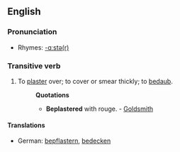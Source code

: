 ==English==

===Pronunciation===
*Rhymes: [[Rhymes:English:-ɑːstə(r)|-ɑːstə(r)]]

===Transitive verb===
{{rfc-trverb|Transitive verb}}
{{en-verb}}

# To [[plaster]] over; to cover or smear thickly; to [[bedaub]].
#:'''Quotations'''
#:*'''Beplastered''' with rouge. - [[Goldsmith]]

====Translations====
*German: [[bepflastern]], [[bedecken]]